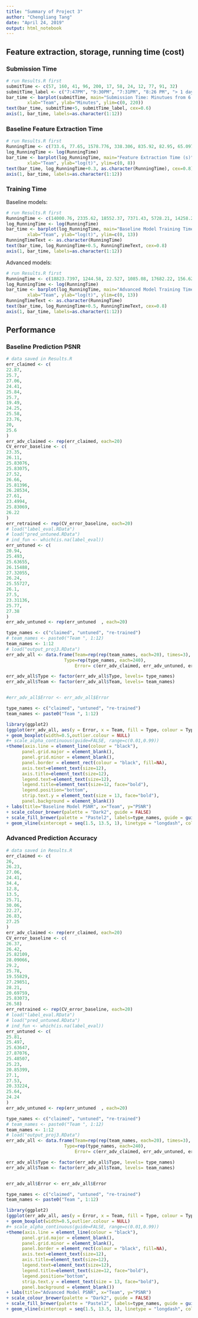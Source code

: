 ```yaml
---
title: "Summary of Project 3"
author: "Chengliang Tang"
date: "April 24, 2019"
output: html_notebook
---
```


## Feature extraction, storage, running time (cost)

### Submission Time
```r
# run Results.R first
submitTime <- c(57, 160, 41, 96, 200, 17, 58, 24, 12, 77, 91, 32)
submitTime_label <- c("7:47PM", "9:30PM", "7:31PM", "8:26 PM", "> 1 day", "7:07PM", "7:48PM", "7:14PM", "7:02PM", "8:07PM", "8:21PM", "7:22PM")
bar_time <- barplot(submitTime, main="Submission Time: Minutues from 6:50 PM",
        xlab="Team", ylab="Minutes", ylim=c(0, 220))
text(bar_time, submitTime+5, submitTime_label, cex=0.6)
axis(1, bar_time, labels=as.character(1:12))
```

### Baseline Feature Extraction Time
```r
# run Results.R first
RunningTime <- c(733.6, 77.65, 1578.776, 338.306, 835.92, 82.95, 65.097, 107.687, 75.38, 1003.918, 440.13, 29.07)
log_RunningTime <- log(RunningTime)
bar_time <- barplot(log_RunningTime, main="Feature Extraction Time (s)",
        xlab="Team", ylab="log(t)", ylim=c(0, 8))
text(bar_time, log_RunningTime+0.3, as.character(RunningTime), cex=0.8)
axis(1, bar_time, labels=as.character(1:12))
```


### Training Time
Baseline models: 

```r
# run Results.R first
RunningTime <- c(14000.76, 2335.62, 18552.37, 7371.43, 5728.21, 14258.22, 4849.61, 10068.61, 605.49, 716.36, 6841.25, 3523.48)
log_RunningTime <- log(RunningTime)
bar_time <- barplot(log_RunningTime, main="Baseline Model Training Time (s)",
        xlab="Team", ylab="log(t)", ylim=c(0, 13))
RunningTimeText <- as.character(RunningTime)
text(bar_time, log_RunningTime+0.5, RunningTimeText, cex=0.8)
axis(1, bar_time, labels=as.character(1:12))
```

Advanced models: 

```r
# run Results.R first
RunningTime <- c(18823.7397, 1244.58, 22.527, 1085.08, 17682.22, 156.62, 44.573, 24.463, 710.33, 14.152, 43.611, 30562.23)
log_RunningTime <- log(RunningTime)
bar_time <- barplot(log_RunningTime, main="Advanced Model Training Time (s)",
        xlab="Team", ylab="log(t)", ylim=c(0, 13))
RunningTimeText <- as.character(RunningTime)
text(bar_time, log_RunningTime+0.5, RunningTimeText, cex=0.8)
axis(1, bar_time, labels=as.character(1:12))
```




## Performance
### Baseline Prediction PSNR

```r
# data saved in Results.R
err_claimed <- c(
22.87,
25.7,
27.06,
24.41,
25.84,
25.7,
19.49,
24.25,
25.58,
23.76,
20,
25.6
)
err_adv_claimed <- rep(err_claimed, each=20)
CV_error_baseline <- c(
23.35,
26.11,
25.83076,
25.83075,
27.52,
26.66,
25.81396,
26.28534,
27.61,
23.4994,
25.83069,
26.22
)
err_retrained <- rep(CV_error_baseline, each=20)
# load("label_eval.RData")
# load("pred_untuned.RData")
# ind_fun <- which(is.na(label_eval))
err_untuned <- c(
20.94,
25.493,
25.63655,
26.15488,
27.32055,
26.24,
25.55727,
26.1,
27.5,
23.31136,
25.77,
27.38
)
err_adv_untuned <- rep(err_untuned  , each=20)

type_names <- c("claimed", "untuned", "re-trained")
# team_names <- paste0("Team ", 1:12)
team_names <- 1:12
# load("output_proj3.RData")
err_adv_all <- data.frame(Team=rep(rep(team_names, each=20), times=3), 
  					  Type=rep(type_names, each=240),
						  Error= c(err_adv_claimed, err_adv_untuned, err_retrained)) #as.vector(t(output$err_adv_retrained))))

err_adv_all$Type <- factor(err_adv_all$Type, levels= type_names)
err_adv_all$Team <- factor(err_adv_all$Team, levels= team_names)


#err_adv_all$Error <- err_adv_all$Error

type_names <- c("claimed", "untuned", "re-trained")
team_names <- paste0("Team ", 1:12)

library(ggplot2)
(ggplot(err_adv_all, aes(y = Error, x = Team, fill = Type, colour = Type)) 
+ geom_boxplot(width=0.5,outlier.colour = NULL)
#+ scale_alpha_continuous(guide=FALSE, range=c(0.01,0.99))
+theme(axis.line = element_line(colour = "black"),
      panel.grid.major = element_blank(),
      panel.grid.minor = element_blank(),
      panel.border = element_rect(colour = "black", fill=NA),
      axis.text=element_text(size=12),
      axis.title=element_text(size=12),
      legend.text=element_text(size=12),
      legend.title=element_text(size=12, face="bold"),
      legend.position="bottom",
      strip.text.y = element_text(size = 13, face="bold"),
      panel.background = element_blank())
+ labs(title="Baseline Model PSNR", x="Team", y="PSNR")
+ scale_colour_brewer(palette = "Dark2", guide = FALSE)
+ scale_fill_brewer(palette = "Pastel2", labels=type_names, guide = guide_legend(title = "Type"))
+ geom_vline(xintercept = seq(1.5, 13.5, 1), linetype = "longdash", colour="lightgrey")) 

```

### Advanced Prediction Accuracy

```r
# data saved in Results.R
err_claimed <- c(
26,
26.23,
27.06,
24.41,
34.4,
12.8,
13.5,
25.71,
30.06,
22.27,
26.83,
27.25
)
err_adv_claimed <- rep(err_claimed, each=20)
CV_error_baseline <- c(
26.37,
26.42,
25.82109,
28.09066,
29.2,
25.78,
19.55829,
27.29851,
28.21,
20.69759,
25.83073,
26.58)
err_retrained <- rep(CV_error_baseline, each=20)
# load("label_eval.RData")
# load("pred_untuned.RData")
# ind_fun <- which(is.na(label_eval))
err_untuned <- c(
25.81,
25.497,
25.63647,
27.87076,
25.48507, 
25.23,
20.85399,
27.1,
27.53,
20.33224,
25.64,
24.24
)
err_adv_untuned <- rep(err_untuned  , each=20)

type_names <- c("claimed", "untuned", "re-trained")
# team_names <- paste0("Team ", 1:12)
team_names <- 1:12
# load("output_proj3.RData")
err_adv_all <- data.frame(Team=rep(rep(team_names, each=20), times=3), 
  					  Type=rep(type_names, each=240),
						  Error= c(err_adv_claimed, err_adv_untuned, err_retrained)) #as.vector(t(output$err_adv_retrained))))

err_adv_all$Type <- factor(err_adv_all$Type, levels= type_names)
err_adv_all$Team <- factor(err_adv_all$Team, levels= team_names)


err_adv_all$Error <- err_adv_all$Error

type_names <- c("claimed", "untuned", "re-trained")
team_names <- paste0("Team ", 1:12)

library(ggplot2)
(ggplot(err_adv_all, aes(y = Error, x = Team, fill = Type, colour = Type)) 
+ geom_boxplot(width=0.5,outlier.colour = NULL)
#+ scale_alpha_continuous(guide=FALSE, range=c(0.01,0.99))
+theme(axis.line = element_line(colour = "black"),
      panel.grid.major = element_blank(),
      panel.grid.minor = element_blank(),
      panel.border = element_rect(colour = "black", fill=NA),
      axis.text=element_text(size=12),
      axis.title=element_text(size=12),
      legend.text=element_text(size=12),
      legend.title=element_text(size=12, face="bold"),
      legend.position="bottom",
      strip.text.y = element_text(size = 13, face="bold"),
      panel.background = element_blank())
+ labs(title="Advanced Model PSNR", x="Team", y="PSNR")
+ scale_colour_brewer(palette = "Dark2", guide = FALSE)
+ scale_fill_brewer(palette = "Pastel2", labels=type_names, guide = guide_legend(title = "Type"))
+ geom_vline(xintercept = seq(1.5, 13.5, 1), linetype = "longdash", colour="lightgrey")) 
```



  
  
  
  
  
  
  
 

